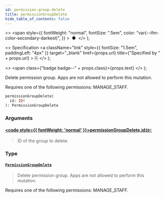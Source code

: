 ```yaml
---
id: permission-group-delete
title: permissionGroupDelete
hide_table_of_contents: false
---
```


  <>
    <span
      style={{
        fontWeight: "normal",
        fontSize: ".5em",
        color: "var(--ifm-color-secondary-darkest)",
      }}
    >
      &nbsp;●&nbsp;
    </span>
  </>
);

  <>
    Specification
    <a
      className="link"
      style={{ fontSize: "1.5em", paddingLeft: "4px" }}
      target="\_blank"
      href={props.url}
      title={"Specified by " + props.url}
    >
      ⎘
    </a>
  </>
);

  <>
    <span class={"badge badge--" + props.class}>{props.text}</span>
  </>
);

Delete permission group. Apps are not allowed to perform this mutation.

Requires one of the following permissions: MANAGE_STAFF.

```graphql
permissionGroupDelete(
  id: ID!
): PermissionGroupDelete
```

### Arguments

#### [<code style={{ fontWeight: 'normal' }}>permissionGroupDelete.<b>id</b></code>](#)<Bullet />[`ID!`](../../api-reference/scalars/id) <Badge class="secondary" text="non-null"/> <Badge class="secondary" text="scalar"/>

> ID of the group to delete.

### Type

#### [`PermissionGroupDelete`](../../api-reference/objects/permission-group-delete) <Badge class="secondary" text="object"/>

> Delete permission group. Apps are not allowed to perform this mutation.

Requires one of the following permissions: MANAGE_STAFF.

>
